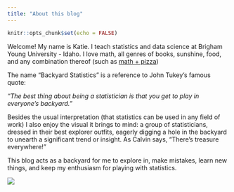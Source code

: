 ```yaml
---
title: "About this blog"
---
```


```r
knitr::opts_chunk$set(echo = FALSE)
```

Welcome! My name is Katie. I teach statistics and data science at Brigham Young University - Idaho. I love math, all genres of books, sunshine, food, and any combination thereof (such as [math + pizza](https://www.youtube.com/watch?v=gi-TBlh44gY.))

The name "Backyard Statistics" is a reference to John Tukey's famous quote:

*"The best thing about being a statistician is that you get to play in everyone's backyard."*

Besides the usual interpretation (that statistics can be used in any field of work) I also enjoy the visual it brings to mind: a group of statisticians, dressed in their best explorer outfits, eagerly digging a hole in the backyard to unearth a significant trend or insight. As Calvin says, "There's treasure everywhere!"

This blog acts as a backyard for me to explore in, make mistakes, learn new things, and keep my enthusiasm for playing with statistics.

![](images/treasure.png)

